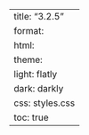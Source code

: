 ---
title: "3.2.5"
format:
    html:
        theme:
            light: flatly
            dark: darkly
        css: styles.css
        toc: true
---